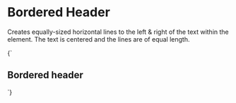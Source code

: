 
<Meta title="Objects/Bordered Header" />

# Bordered Header

Creates equally-sized horizontal lines to the left & right of the text within the element. The text is centered and the lines are of equal length.

<Canvas>
  <Story name="Bordered header">
    {`
      <h2 class="o-bordered-header">Bordered header</h2>
    `}
  </Story>
</Canvas>
